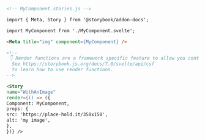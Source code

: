 ```md
<!-- MyComponent.stories.js -->

import { Meta, Story } from '@storybook/addon-docs';

import MyComponent from './MyComponent.svelte';

<Meta title="img" component={MyComponent} />

<!--
 👇 Render functions are a framework specific feature to allow you control on how the component renders.
  See https://storybook.js.org/docs/7.0/svelte/api/csf
  to learn how to use render functions.
-->

<Story
name="WithAnImage"
render={() => ({
Component: MyComponent,
props: {
src: 'https://place-hold.it/350x150',
alt: 'my image',
},
})} />
```
